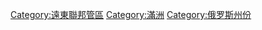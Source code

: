 {{Cat main|阿穆爾州}}
{{Commonscat|Amur Oblast}}

[[Category:遠東聯邦管區|Category:遠東聯邦管區]]
[[Category:滿洲|Category:滿洲]]
[[Category:俄罗斯州份|Category:俄罗斯州份]]
